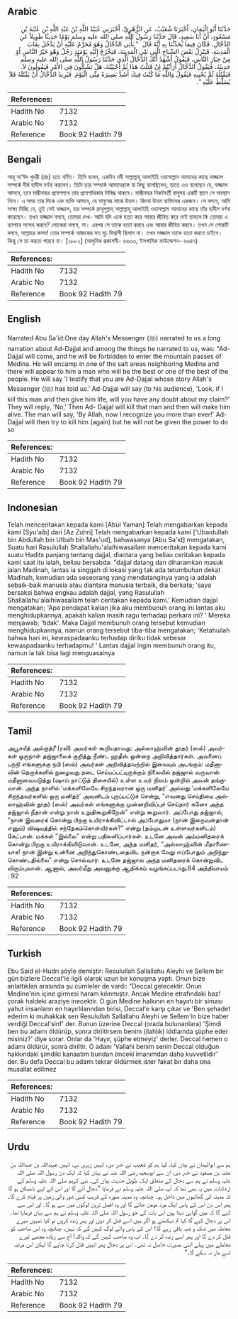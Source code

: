 ## Arabic


<div dir="rtl" lang="ar" style={{fontSize:'larger',backgroundColor:'#f8f9fa',padding:20}}>
حَدَّثَنَا أَبُو الْيَمَانِ، أَخْبَرَنَا شُعَيْبٌ، عَنِ الزُّهْرِيِّ، أَخْبَرَنِي عُبَيْدُ اللَّهِ بْنُ عَبْدِ اللَّهِ بْنِ عُتْبَةَ بْنِ مَسْعُودٍ، أَنَّ أَبَا سَعِيدٍ، قَالَ حَدَّثَنَا رَسُولُ اللَّهِ صلى الله عليه وسلم يَوْمًا حَدِيثًا طَوِيلاً عَنِ الدَّجَّالِ، فَكَانَ فِيمَا يُحَدِّثُنَا بِهِ أَنَّهُ قَالَ ‏ "‏ يَأْتِي الدَّجَّالُ وَهُوَ مُحَرَّمٌ عَلَيْهِ أَنْ يَدْخُلَ نِقَابَ الْمَدِينَةِ، فَيَنْزِلُ بَعْضَ السِّبَاخِ الَّتِي تَلِي الْمَدِينَةَ، فَيَخْرُجُ إِلَيْهِ يَوْمَئِذٍ رَجُلٌ وَهْوَ خَيْرُ النَّاسِ أَوْ مِنْ خِيَارِ النَّاسِ، فَيَقُولُ أَشْهَدُ أَنَّكَ الدَّجَّالُ الَّذِي حَدَّثَنَا رَسُولُ اللَّهِ صلى الله عليه وسلم حَدِيثَهُ، فَيَقُولُ الدَّجَّالُ أَرَأَيْتُمْ إِنْ قَتَلْتُ هَذَا ثُمَّ أَحْيَيْتُهُ، هَلْ تَشُكُّونَ فِي الأَمْرِ فَيَقُولُونَ لاَ‏.‏ فَيَقْتُلُهُ ثُمَّ يُحْيِيهِ فَيَقُولُ وَاللَّهِ مَا كُنْتُ فِيكَ أَشَدَّ بَصِيرَةً مِنِّي الْيَوْمَ‏.‏ فَيُرِيدُ الدَّجَّالُ أَنْ يَقْتُلَهُ فَلاَ يُسَلَّطُ عَلَيْهِ ‏"‏‏.‏
</div>
<div style={{backgroundColor:'#f8f9fa',padding:20, marginBottom: 10}}><table> <thead> <tr> <th>References:</th> <th></th> </tr> </thead> <tbody><tr><td>Hadith No</td><td>7132</td></tr><tr><td>Arabic No</td><td>7132</td></tr><tr><td>Reference</td><td>Book 92 Hadith 79</td></tr></tbody></table></div>

## Bengali


<div dir="ltr" lang="bn" style={{fontSize:'larger',backgroundColor:'#f8f9fa',padding:20}}>
আবূ সা‘ঈদ খুদরী (রাঃ) হতে বর্ণিত। তিনি বলেন, একদিন নবী সাল্লাল্লাহু আলাইহি ওয়াসাল্লাম আমাদের কাছে দাজ্জাল সম্পর্কে দীর্ঘ হাদীস বর্ণনা করলেন। তিনি তার সম্পর্কে আমাদেরকে যা কিছু বলেছিলেন, তাতে এও বলেছেন যে, দাজ্জাল আসবে, তবে মাদ্বীনাহর প্রবেশপথে তার প্রবেশাধিকার নিষিদ্ধ থাকবে। মাদ্বীনাহর নিকটবর্তী বালুময় একটি স্থানে সে অবস্থান নিবে। এ সময় তার দিকে এক ব্যক্তি আসবে, যে মানুষের মাঝে উত্তম। কিংবা উত্তম ব্যক্তিদের একজন। সে বলবে, আমি সাক্ষ্য দিচ্ছি যে, তুই সেই দাজ্জাল, যার সম্পর্কে রাসূলুল্লাহ্ সাল্লাল্লাহু আলাইহি ওয়াসাল্লাম আমাদের কাছে তাঁর হাদীস বর্ণনা করেছেন। তখন দাজ্জাল বলবে, তোমরা দেখ- আমি যদি একে হত্যা করে আবার জীবিত করে দেই তাহলে কি তোমরা এ ব্যাপারে সন্দেহ করবে? লোকেরা বলবে, না। এরপর সে তাকে হত্যা করবে এবং আবার জীবিত করবে। তখন সে লোকটি বলবে, আল্লাহর কসম! তোর সম্পর্কে আজকের মত দৃঢ় বিশ্বাসী ছিলাম না। তখন দাজ্জাল তাকে হত্যা করতে চাইবে। কিন্তু সে তা করতে পারবে না। [১৮৮২] (আধুনিক প্রকাশনী- ৬৬৩৩, ইসলামিক ফাউন্ডেশন- ৬৬৪৭)
</div>
<div style={{backgroundColor:'#f8f9fa',padding:20, marginBottom: 10}}><table> <thead> <tr> <th>References:</th> <th></th> </tr> </thead> <tbody><tr><td>Hadith No</td><td>7132</td></tr><tr><td>Arabic No</td><td>7132</td></tr><tr><td>Reference</td><td>Book 92 Hadith 79</td></tr></tbody></table></div>

## English


<div dir="ltr" lang="en" style={{fontSize:'larger',backgroundColor:'#f8f9fa',padding:20}}>
Narrated Abu Sa'id:One day Allah's Messenger (ﷺ) narrated to us a long narration about Ad-Dajjal and among the things he narrated to us, was: "Ad-Dajjal will come, and he will be forbidden to enter the mountain passes of Medina. He will encamp in one of the salt areas neighboring Medina and there will appear to him a man who will be the best or one of the best of the people. He will say 'I testify that you are Ad-Dajjal whose story Allah's Messenger (ﷺ) has told us.' Ad-Dajjal will say (to his audience), 'Look, if I kill this man and then give him life, will you have any doubt about my claim?' They will reply, 'No,' Then Ad- Dajjal will kill that man and then will make him alive. The man will say, 'By Allah, now I recognize you more than ever!' Ad-Dajjal will then try to kill him (again) but he will not be given the power to do so
</div>
<div style={{backgroundColor:'#f8f9fa',padding:20, marginBottom: 10}}><table> <thead> <tr> <th>References:</th> <th></th> </tr> </thead> <tbody><tr><td>Hadith No</td><td>7132</td></tr><tr><td>Arabic No</td><td>7132</td></tr><tr><td>Reference</td><td>Book 92 Hadith 79</td></tr></tbody></table></div>

## Indonesian


<div dir="ltr" lang="id" style={{fontSize:'larger',backgroundColor:'#f8f9fa',padding:20}}>
Telah menceritakan kepada kami [Abul Yaman] Telah mengabarkan kepada kami [Syu'aib] dari [Az Zuhri] Telah mengabarkan kepada kami ['Ubaidullah bin Abdullah bin Utbah bin Mas'ud], bahwasanya [Abu Sa'id] mengatakan, Suatu hari Rasulullah Shallallahu'alaihiwasallam menceritakan kepada kami suatu Hadits panjang tentang dajjal, diantara yang beliau ceritakan kepada kami saat itu ialah, beliau bersabda: "dajjal datang dan diharamkan masuk jalan Madinah, lantas ia singgah di lokasi yang tak ada tetumbuhan dekat Madinah, kemudian ada seseorang yang mendatanginya yang ia adalah sebaik-baik manusia atau diantara manusia terbaik, dia berkata; 'saya bersaksi bahwa engkau adalah dajjal, yang Rasulullah Shallallahu'alaihiwasallam telah ceritakan kepada kami.' Kemudian dajjal mengatakan; 'Apa pendapat kalian jika aku membunuh orang ini lantas aku menghidupkannya, apakah kalian masih ragu terhadap perkara ini? ' Mereka menjawab; 'tidak'. Maka Dajjal membunuh orang tersebut kemudian menghidupkannya, namun orang tersebut tiba-tiba mengatakan; 'Ketahuilah bahwa hari ini, kewaspadaanku terhadap diriku tidak sebesar kewaspadaanku terhadapmu! ' Lantas dajjal ingin membunuh orang itu, namun ia tak bisa lagi menguasainya
</div>
<div style={{backgroundColor:'#f8f9fa',padding:20, marginBottom: 10}}><table> <thead> <tr> <th>References:</th> <th></th> </tr> </thead> <tbody><tr><td>Hadith No</td><td>7132</td></tr><tr><td>Arabic No</td><td>7132</td></tr><tr><td>Reference</td><td>Book 92 Hadith 79</td></tr></tbody></table></div>

## Tamil


<div dir="ltr" lang="ta" style={{fontSize:'larger',backgroundColor:'#f8f9fa',padding:20}}>
அபூசயீத் அல்குத்ரீ (ரலி) அவர்கள் கூறியதாவது: அல்லாஹ்வின் தூதர் (ஸல்) அவர்கள் ஒருநாள் தஜ்ஜாலைக் குறித்து நீண்ட ஹதீஸ் ஒன்றை அறிவித்தார்கள். அவனைப் பற்றி எங்களுக்கு நபி (ஸல்) அவர்கள் அறிவித்தவற்றில் இவையும் அடங்கும்: மதீனாவின் தெருக்களில் நுழைவது தடை செய்யப்பட்டிருக்கும் நிலையில் தஜ்ஜால் வருவான். மதீனாவையடுத்து (ஷாம் நாட்டுத் திசையில்) உள்ள உவர் நிலம் ஒன்றில் அவன் தங்குவான். அந்த நாளில் ‘மக்களிலேயே சிறந்தவரான ஒரு மனிதர்’ அல்லது ‘மக்களிலேயே சிறந்தவர்களில் ஒரு மனிதர்’ அவனிடம் புறப்பட்டுச் சென்று, “எவனது செய்தியை அல்லாஹ்வின் தூதர் (ஸல்) அவர்கள் எங்களுக்கு முன்னறிவிப்புச் செய்தார் களோ அந்த தஜ்ஜால் நீதான் என்று நான் உறுதிகூறுகிறேன்” என்று கூறுவார். அப்போது தஜ்ஜால், “நான் இவரைக் கொன்று பிறகு உயிராக்கிவிட்டால் அப்போதுமா (நான் இறைவன்தான் எனும்) விஷயத்தில் சந்தேகம்கொள்வீர்கள்?” என்று (தம்முடன் உள்ளவர்களிடம்) கேட்பான். மக்கள் “இல்லை” என்று பதிலளிப்பார்கள். உடனே அவன் அம்மனிதரைக் கொன்று பிறகு உயிராக்கிவிடுவான். உடனே, அந்த மனிதர், “அல்லாஹ்வின் மீதாணையாக! நான் இன்று உன்னை அறிந்துகொண்டதைவிட நன்றாக வேறு எப்போதும் அறிந்துகொண்டதில்லை” என்று சொல்வார். உடனே தஜ்ஜால் அந்த மனிதரைக் கொன்றுவிட விரும்புவான். ஆனால், அவர்மீது அவனுக்கு ஆதிக்கம் வழங்கப்படாது.64 அத்தியாயம் : 92
</div>
<div style={{backgroundColor:'#f8f9fa',padding:20, marginBottom: 10}}><table> <thead> <tr> <th>References:</th> <th></th> </tr> </thead> <tbody><tr><td>Hadith No</td><td>7132</td></tr><tr><td>Arabic No</td><td>7132</td></tr><tr><td>Reference</td><td>Book 92 Hadith 79</td></tr></tbody></table></div>

## Turkish


<div dir="ltr" lang="tr" style={{fontSize:'larger',backgroundColor:'#f8f9fa',padding:20}}>
Ebu Said eI-Hudrı şöyIe demiştir: Resulullah Sallallahu Aleyhi ve Sellem bir gün bizIere DeccaI'Ie ilgili oIarak uzun bir konuşma yaptı. Onun bize anIattıkIan arasında şu cümIeIer de vardı: "Deccal gelecektir. Onun Medine'nin içine girmesi haram kılınmıştır. Ancak Medine etrafındaki baz! çorak haldeki araziye inecektir. O gün Medine halkının en hayırlı bir siması yahut insanlann en hayırlılanndan birisi, Deccal'e karşı çıkar ve 'Ben şehadet ederim ki muhakkak sen Resulullah Sallallahu Aleyhi ve Sellem'in bize haber verdiği Deccal'sinf' der. Bunun üzerine Deccal (orada bulunanlara) 'Şimdi ben bu adamı öldürüp, sonra diriltirsem benim (ilahlık) iddiamda şüphe eder misiniz?' diye sorar. Onlar da 'Hayır, şüphe etmeyiz' derler. Deccal hemen o adamı öldürür, sonra diriltir. O adam 'Vallahi benim senin Deccal olduğun hakkındaki şimdiki kanaatim bundan önceki imanımdan daha kuvvetlidir' der. Bu defa Deccal bu adamı tekrar öldürmek ister fakat bir daha ona musallat edilmez
</div>
<div style={{backgroundColor:'#f8f9fa',padding:20, marginBottom: 10}}><table> <thead> <tr> <th>References:</th> <th></th> </tr> </thead> <tbody><tr><td>Hadith No</td><td>7132</td></tr><tr><td>Arabic No</td><td>7132</td></tr><tr><td>Reference</td><td>Book 92 Hadith 79</td></tr></tbody></table></div>

## Urdu


<div dir="rtl" lang="ur" style={{fontSize:'larger',backgroundColor:'#f8f9fa',padding:20}}>
ہم سے ابوالیمان نے بیان کیا، کہا ہم کو شعیب نے خبر دی، انہیں زہری نے، انہیں عبیداللہ بن عبداللہ بن عتبہ بن مسعود نے خبر دی، ان سے ابوسعید رضی اللہ عنہ نے بیان کیا کہ ایک دن رسول اللہ صلی اللہ علیہ وسلم نے ہم سے دجال کے متعلق ایک طویل حدیث بیان کی۔ نبی کریم صلی اللہ علیہ وسلم کے ارشادات میں یہ بھی تھا کہ آپ صلی اللہ علیہ وسلم نے فرمایا ”دجال آئے گا اور اس کے لیے ناممکن ہو گا کہ مدینہ کی گھاٹیوں میں داخل ہو۔ چنانچہ وہ مدینہ منورہ کے قریب کسی شور والی زمین پر قیام کرے گا۔ پھر اس دن اس کے پاس ایک مرد مومن جائے گا اور وہ افضل ترین لوگوں میں سے ہو گا۔ اور اس سے کہے گا کہ میں گواہی دیتا ہوں اس بات کی جو رسول اللہ صلی اللہ علیہ وسلم نے ہم سے بیان فرمایا تھا۔ اس پر دجال کہے گا کیا تم دیکھتے ہو اگر میں اسے قتل کر دوں اور پھر زندہ کروں تو کیا تمہیں میرے معاملہ میں شک و شبہ باقی رہے گا؟ اس کے پاس والے لوگ کہیں گے کہ نہیں، چنانچہ وہ اس صاحب کو قتل کر دے گا اور پھر اسے زندہ کر دے گا۔ اب وہ صاحب کہیں گے کہ واللہ! آج سے زیادہ مجھے تیرے معاملے میں پہلے اتنی بصیرت حاصل نہ تھی۔ اس پر دجال پھر انہیں قتل کرنا چاہے گا لیکن اس مرتبہ اسے مار نہ سکے گا۔“
</div>
<div style={{backgroundColor:'#f8f9fa',padding:20, marginBottom: 10}}><table> <thead> <tr> <th>References:</th> <th></th> </tr> </thead> <tbody><tr><td>Hadith No</td><td>7132</td></tr><tr><td>Arabic No</td><td>7132</td></tr><tr><td>Reference</td><td>Book 92 Hadith 79</td></tr></tbody></table></div>